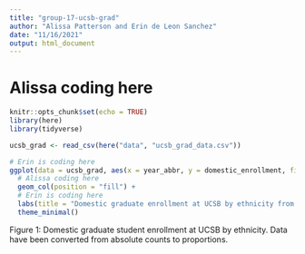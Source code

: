 ```yaml
---
title: "group-17-ucsb-grad"
author: "Alissa Patterson and Erin de Leon Sanchez"
date: "11/16/2021"
output: html_document
---
```

# Alissa coding here
```r
knitr::opts_chunk$set(echo = TRUE)
library(here)
library(tidyverse)
```

```r
ucsb_grad <- read_csv(here("data", "ucsb_grad_data.csv"))
```

```r
# Erin is coding here 
ggplot(data = ucsb_grad, aes(x = year_abbr, y = domestic_enrollment, fill = ethnicity)) +
  # Alissa coding here
  geom_col(position = "fill") +
  # Erin is coding here 
  labs(title = "Domestic graduate enrollment at UCSB by ethnicity from 2008-2019", caption = "Data from UCSB Office of Budget and Planning Campus Profiles") +
  theme_minimal()

```

Figure 1: Domestic graduate student enrollment at UCSB by ethnicity. Data have been converted from absolute counts to proportions.
